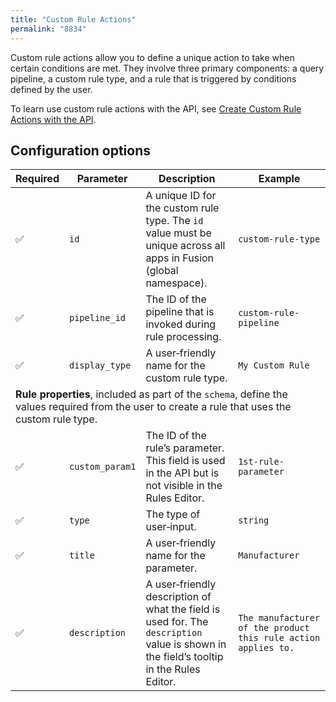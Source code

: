 ```yaml
---
title: "Custom Rule Actions"
permalink: "8834"
---
```


Custom rule actions allow you to define a unique action to take when certain conditions are met. They involve three primary components: a query pipeline, a custom rule type, and a rule that is triggered by conditions defined by the user.

To learn use custom rule actions with the API, see [Create Custom Rule Actions with the API](/how-to/699/create-custom-rule-actions-with-the-api).

## Configuration options

<table class="tableblock frame-all grid-all stretch">
  <colgroup>
    <col style="width: 11.1111%;" />
    <col style="width: 22.2222%;" />
    <col style="width: 33.3333%;" />
    <col style="width: 33.3334%;" />
  </colgroup>
  <thead>
    <tr>
      <th class="tableblock halign-left valign-top">Required</th>
      <th class="tableblock halign-left valign-top">Parameter</th>
      <th class="tableblock halign-left valign-top">Description</th>
      <th class="tableblock halign-left valign-top">Example</th>
    </tr>
  </thead>
  <tbody>
    <tr>
      <td class="tableblock halign-left valign-top">✅</td>
      <td class="tableblock halign-left valign-top"><code>id</code></td>
      <td class="tableblock halign-left valign-top">A unique ID for the custom rule type. The <code>id</code> value must be unique across all apps in Fusion (global namespace).</td>
      <td class="tableblock halign-left valign-top"><code>custom-rule-type</code></td>
    </tr>
    <tr>
      <td class="tableblock halign-left valign-top">✅</td>
      <td class="tableblock halign-left valign-top"><code>pipeline_id</code></td>
      <td class="tableblock halign-left valign-top">The ID of the pipeline that is invoked during rule processing.</td>
      <td class="tableblock halign-left valign-top"><code>custom-rule-pipeline</code></td>
    </tr>
    <tr>
      <td class="tableblock halign-left valign-top">✅</td>
      <td class="tableblock halign-left valign-top"><code>display_type</code></td>
      <td class="tableblock halign-left valign-top">A user‑friendly name for the custom rule type.</td>
      <td class="tableblock halign-left valign-top"><code>My Custom Rule</code></td>
    </tr>
    <tr>
      <td class="tableblock halign-left valign-top" colspan="4">
        <strong>Rule properties</strong>, included as part of the <code>schema</code>, define the values required from the user to create a rule that uses the custom rule type.
      </td>
    </tr>
    <tr>
      <td class="tableblock halign-left valign-top">✅</td>
      <td class="tableblock halign-left valign-top"><code>custom_param1</code></td>
      <td class="tableblock halign-left valign-top">The ID of the rule’s parameter. This field is used in the API but is not visible in the Rules Editor.</td>
      <td class="tableblock halign-left valign-top"><code>1st-rule-parameter</code></td>
    </tr>
    <tr>
      <td class="tableblock halign-left valign-top">✅</td>
      <td class="tableblock halign-left valign-top"><code>type</code></td>
      <td class="tableblock halign-left valign-top">The type of user‑input.</td>
      <td class="tableblock halign-left valign-top"><code>string</code></td>
    </tr>
    <tr>
      <td class="tableblock halign-left valign-top">✅</td>
      <td class="tableblock halign-left valign-top"><code>title</code></td>
      <td class="tableblock halign-left valign-top">A user‑friendly name for the parameter.</td>
      <td class="tableblock halign-left valign-top"><code>Manufacturer</code></td>
    </tr>
    <tr>
      <td class="tableblock halign-left valign-top">✅</td>
      <td class="tableblock halign-left valign-top"><code>description</code></td>
      <td class="tableblock halign-left valign-top">A user‑friendly description of what the field is used for. The <code>description</code> value is shown in the field’s tooltip in the Rules Editor.</td>
      <td class="tableblock halign-left valign-top"><code>The manufacturer of the product this rule action applies to.</code></td>
    </tr>
  </tbody>
</table>
